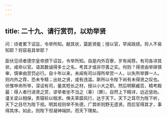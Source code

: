 ```yaml
---
---
---
```

title: 二十九、请行赏罚，以劝举贤
---



问：顷者累下诏旨，令举所知。献其状，莫匪贤能；授以官，罕闻政绩。将人不易知耶？将容易其举耶？

臣伏见顷者德宗皇帝颁下诏旨，令举所知。自是内外百寮，岁有闻荐。有司各详其状，咸命以官。语其数诚得多士之名，考其才或非尽善之实。何则？得贤由举择慎审，慎审由赏罚必行。自十年以来，未闻有司以得所举赏一人，以失所举罪一人。则内外之荐，恐未专精；出处之贤，或有违滥。斯所以令陛下尚有未得贤之叹也。伏惟申命所举，深诏有司，量其短长之材，授以小大之职。然后明察臧否，精考殿最：得人者行进贤之赏，谬举者坐不当之（辜）〔罪〕。自然上下精详，远近惩劝。谨关梁以相保，责辕轮以相求。俾夫草靡风行，达于天下。天下之耳尽为陛下听，天下之目尽为陛下视。明其视则举不失德，广其听则野无遗贤。而后官得其才，事得其序。如此，则陛下但凝神端拱，而天下理矣。